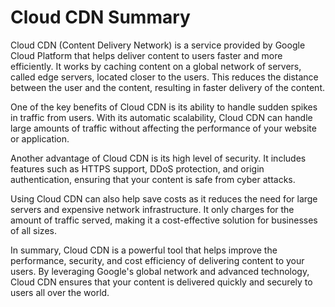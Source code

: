
# **Cloud CDN Summary**

Cloud CDN (Content Delivery Network) is a service provided by Google Cloud Platform that helps deliver content to users faster and more efficiently. It works by caching content on a global network of servers, called edge servers, located closer to the users. This reduces the distance between the user and the content, resulting in faster delivery of the content.

One of the key benefits of Cloud CDN is its ability to handle sudden spikes in traffic from users. With its automatic scalability, Cloud CDN can handle large amounts of traffic without affecting the performance of your website or application.

Another advantage of Cloud CDN is its high level of security. It includes features such as HTTPS support, DDoS protection, and origin authentication, ensuring that your content is safe from cyber attacks.

Using Cloud CDN can also help save costs as it reduces the need for large servers and expensive network infrastructure. It only charges for the amount of traffic served, making it a cost-effective solution for businesses of all sizes.

In summary, Cloud CDN is a powerful tool that helps improve the performance, security, and cost efficiency of delivering content to your users. By leveraging Google's global network and advanced technology, Cloud CDN ensures that your content is delivered quickly and securely to users all over the world.